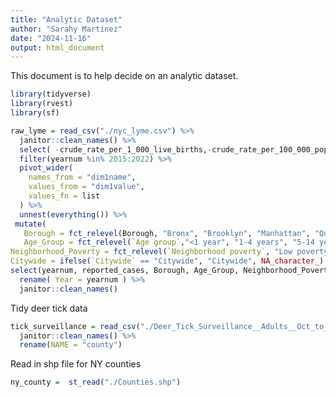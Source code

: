 ```yaml
---
title: "Analytic Dataset"
author: "Sarahy Martinez"
date: "2024-11-16"
output: html_document
---
```


This document is to help decide on an analytic dataset. 

```r
library(tidyverse)
library(rvest)
library(sf)
```

```r
raw_lyme = read_csv("./nyc_lyme.csv") %>% 
  janitor::clean_names() %>% 
  select( -crude_rate_per_1_000_live_births,-crude_rate_per_100_000_population,-age_adjusted_rate_per_100_000_population, -disease, -dim1valid) %>% 
  filter(yearnum %in% 2015:2022) %>% 
  pivot_wider(
    names_from = "dim1name",
    values_from = "dim1value",
    values_fn = list
  ) %>% 
  unnest(everything()) %>% 
 mutate(
   Borough = fct_relevel(Borough, "Bronx", "Brooklyn", "Manhattan", "Queens", "Staten Island"),
   Age_Group = fct_relevel(`Age group`,"<1 year", "1-4 years", "5-14 years", "15-24 years", "25-44 years", "45-64 years", "65+ years"),
Neighborhood_Poverty = fct_relevel(`Neighborhood poverty`, "Low poverty (wealthiest)", "Medium poverty", "High poverty"), Sex = fct_relevel(Sex, "Male", "Female", "Unknown"),
Citywide = ifelse(`Citywide` == "Citywide", "Citywide", NA_character_) ) %>% 
select(yearnum, reported_cases, Borough, Age_Group, Neighborhood_Poverty, Sex, Citywide) %>% 
  rename( Year = yearnum ) %>% 
  janitor::clean_names()

```


Tidy deer tick data 
```r
tick_surveillance = read_csv("./Deer_Tick_Surveillance__Adults__Oct_to_Dec__excluding_Powassan_virus__Beginning_2008_20241116.csv") %>% 
  janitor::clean_names() %>% 
  rename(NAME = "county")

```

Read in shp file for NY counties 

```r
ny_county =  st_read("./Counties.shp") 
```

